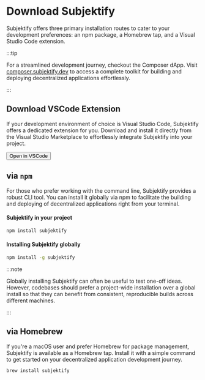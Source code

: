 
<div class="hero shadow--lw margin-bottom--md">
<div class="container">
<h1 class="hero__title">Download Subjektify</h1>
<p class="hero__subtitle">Subjektify offers three primary installation routes to cater to your development preferences: an npm package, a Homebrew tap, and a Visual Studio Code extension.</p>
</div>
</div>

:::tip

For a streamlined development journey, checkout the Composer dApp. Visit [composer.subjektify.dev](https://composer.subjektify.dev) to access a complete toolkit for building and deploying decentralized applications effortlessly.

:::

<h2>Download VSCode Extension</h2>
<p>If your development environment of choice is Visual Studio Code, Subjektify offers a dedicated extension for you. Download and install it directly from the Visual Studio Marketplace to effortlessly integrate Subjektify into your project.</p>
<button class="button button--primary margin-bottom--md">Open in VSCode</button>

<h2>via <code>npm</code></h2>
<p>For those who prefer working with the command line, Subjektify provides a robust CLI tool. You can install it globally via npm to facilitate the building and deploying of decentralized applications right from your terminal.</p>

<h4>Subjektify in your project</h4>

```bash npm2yarn
npm install subjektify
```

<h4>Installing Subjektify globally</h4>

```bash npm2yarn
npm install -g subjektify
```

:::note

Globally installing Subjektify can often be useful to test one-off ideas. However, codebases should prefer a project-wide installation over a global install so that they can benefit from consistent, reproducible builds across different machines.

:::

<h2>via Homebrew</h2>
<p>If you're a macOS user and prefer Homebrew for package management, Subjektify is available as a Homebrew tap. Install it with a simple command to get started on your decentralized application development journey.</p>

```bash
brew install subjektify
```
